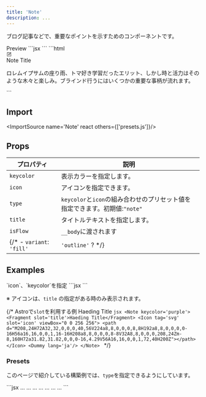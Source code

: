 ```yaml
---
title: 'Note'
description: ...
---
```



ブログ記事などで、重要なポイントを示すためのコンポーネントです。


<Preview>
	<PreviewTitle>Preview</PreviewTitle>
	<PreviewArea resize p='30'>
		<Note title='Note Title'>
			<Dummy lang='ja' />
		</Note>
	</PreviewArea>
	<PreviewCode slot='tab' label='JSX'>
		```jsx
		<Note title='Note Title'>
			<Dummy lang='ja' />
		</Note>
		```
	</PreviewCode>
	<PreviewCode slot='tab' label='HTML'>
	```html
	<div class="c--note l--stack is--colored -p:30 -bd:is -bdc:keycolor -bdrs: -g:20" style="--keycolor:var(--gray);--bdw:4px;--bdrs:2px">
		<div class="c--note__head l--flex -fw:bold -ai:c -g:10">
			<div class="c--note__icon l--center -fz:xl -c:keycolor">
				<svg xmlns="http://www.w3.org/2000/svg" viewBox="0 0 256 256" width="1em" height="1em" fill="currentColor" focusable="false" class="a--icon" aria-hidden="true">
					<path d="M229.66,58.34l-32-32a8,8,0,0,0-11.32,0l-96,96A8,8,0,0,0,88,128v32a8,8,0,0,0,8,8h32a8,8,0,0,0,5.66-2.34l96-96A8,8,0,0,0,229.66,58.34ZM124.69,152H104V131.31l64-64L188.69,88ZM200,76.69,179.31,56,192,43.31,212.69,64ZM224,120v88a16,16,0,0,1-16,16H48a16,16,0,0,1-16-16V48A16,16,0,0,1,48,32h88a8,8,0,0,1,0,16H48V208H208V120a8,8,0,0,1,16,0Z">
					</path>
				</svg>
			</div>
			<span class="c--note__title">Note Title</span>
		</div>
		<div class="c--note__body is--flow -flow:s">
			<p> ロレムイプサムの座り雨、トマ好き学習だったエリット、しかし時と活力はそのような木々と楽しみ。ブラインド行うにはいくつかの重要な事柄が流れます。 </p>
		</div>
	</div>
	```
	</PreviewCode>
</Preview>


## Import
<ImportSource name='Note' react others={['presets.js']}/>


## Props

| プロパティ | 説明 |
|---|---|
|`keycolor`| 表示カラーを指定します。|
|`icon`| アイコンを指定できます。|
|`type`|`keycolor`と`icon`の組み合わせのプリセット値を指定できます。初期値:`"note"`|
|`title`|タイトルテキストを指定します。|
|`isFlow`|`__body`に渡されます|
{/* - `variant`: `'fill'` | `'outline'` ? */}



## Examples

<Preview>
	<PreviewTitle>`icon`、`keycolor`を指定</PreviewTitle>
	<PreviewArea p='30'>
		<Note title='Heading text...' icon='star' keycolor='blue'>
			<Dummy lang='ja'/>
		</Note>
	</PreviewArea>
	<PreviewCode>
		```jsx
		<Note title='Heading text...' icon='star' keycolor='blue'>
			<Dummy lang='ja'/>
		</Note>
		```
	</PreviewCode>
</Preview>

<HelpText>※ アイコンは、`title` の指定がある時のみ表示されます。</HelpText>


{/* <Preview>
	<PreviewTitle>
		Astroで`slot`を利用する例
	</PreviewTitle>
	<PreviewArea p='30'>
		<Note keycolor='purple'>
			<Fragment slot='title'>Haeding Title</Fragment>
			<Icon tag='svg' slot='icon' viewBox="0 0 256 256">
				<path d="M208,24H72A32,32,0,0,0,40,56V224a8,8,0,0,0,8,8H192a8,8,0,0,0,0-16H56a16,16,0,0,1,16-16H208a8,8,0,0,0,8-8V32A8,8,0,0,0,208,24Zm-8,160H72a31.82,31.82,0,0,0-16,4.29V56A16,16,0,0,1,72,40H200Z"></path>
			</Icon>
			<Dummy lang='ja'/>
		</Note>
	</PreviewArea>
	<PreviewCode>
		```jsx
		<Note keycolor='purple'>
			<Fragment slot='title'>Haeding Title</Fragment>
			<Icon tag='svg' slot='icon' viewBox="0 0 256 256">
				<path d="M208,24H72A32,32,0,0,0,40,56V224a8,8,0,0,0,8,8H192a8,8,0,0,0,0-16H56a16,16,0,0,1,16-16H208a8,8,0,0,0,8-8V32A8,8,0,0,0,208,24Zm-8,160H72a31.82,31.82,0,0,0-16,4.29V56A16,16,0,0,1,72,40H200Z"></path>
			</Icon>
			<Dummy lang='ja'/>
		</Note>
		```
	</PreviewCode>
</Preview> */}


### Presets

このページで紹介している構築例では、`type`を指定できるようにしています。

<Preview>
	<PreviewArea p='30'>
		<Note title='type="note"' type='note'>
			<Dummy length='codes' lang='ja'/>
		</Note>
		<Note title='type="alert"' type='alert'>
			<Dummy length='codes' lang='ja'/>
		</Note>
		<Note title='type="warning"' type='warning'>
			<Dummy length='codes' lang='ja'/>
		</Note>
		<Note title='type="point"' type='point'>
			<Dummy length='codes' lang='ja'/>
		</Note>
		<Note title='type="check"' type='check'>
			<Dummy length='codes' lang='ja'/>
		</Note>
		<Note title='type="info"' type='info'>
			<Dummy length='codes' lang='ja'/>
		</Note>
		<Note title='type="help"' type='help'>
			<Dummy length='codes' lang='ja'/>
		</Note>
	</PreviewArea>
	<PreviewCode>
		```jsx
		<Note title='type="note"' type='note'>...</Note>
		<Note title='type="alert"' type='alert'>...</Note>
		<Note title='type="warning"' type='warning'>...</Note>
		<Note title='type="point"' type='point'>...</Note>
		<Note title='type="check"' type='check'>...</Note>
		<Note title='type="info"' type='info'>...</Note>
		<Note title='type="help"' type='help'>...</Note>
		```
	</PreviewCode>
</Preview>
